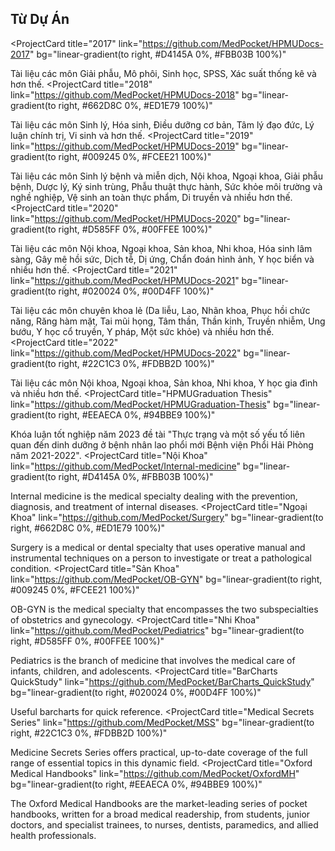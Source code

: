## Từ Dự Án

<ProjectCard
  title="2017"
  link="https://github.com/MedPocket/HPMUDocs-2017"
  bg="linear-gradient(to right, #D4145A 0%, #FBB03B 100%)"
>
  Tài liệu các môn Giải phẫu, Mô phôi, Sinh học, SPSS, Xác suất thống kê và hơn
  thế.
</ProjectCard>
<ProjectCard
  title="2018"
  link="https://github.com/MedPocket/HPMUDocs-2018"
  bg="linear-gradient(to right, #662D8C 0%, #ED1E79 100%)"
>
  Tài liệu các môn Sinh lý, Hóa sinh, Điều dưỡng cơ bản, Tâm lý đạo đức, Lý luận
  chính trị, Vi sinh và hơn thế.
</ProjectCard>
<ProjectCard
  title="2019"
  link="https://github.com/MedPocket/HPMUDocs-2019"
  bg="linear-gradient(to right, #009245 0%, #FCEE21 100%)"
>
  Tài liệu các môn Sinh lý bệnh và miễn dịch, Nội khoa, Ngoại khoa, Giải phẫu
  bệnh, Dược lý, Ký sinh trùng, Phẫu thuật thực hành, Sức khỏe môi trường và
  nghề nghiệp, Vệ sinh an toàn thực phẩm, Di truyền và nhiều hơn thế.
</ProjectCard>
<ProjectCard
  title="2020"
  link="https://github.com/MedPocket/HPMUDocs-2020"
  bg="linear-gradient(to right, #D585FF 0%, #00FFEE 100%)"
>
  Tài liệu các môn Nội khoa, Ngoại khoa, Sản khoa, Nhi khoa, Hóa sinh lâm sàng,
  Gây mê hồi sức, Dịch tễ, Dị ứng, Chẩn đoán hình ảnh, Y học biển và nhiều hơn
  thế.
</ProjectCard>
<ProjectCard
  title="2021"
  link="https://github.com/MedPocket/HPMUDocs-2021"
  bg="linear-gradient(to right, #020024 0%, #00D4FF 100%)"
>
  Tài liệu các môn chuyên khoa lẻ (Da liễu, Lao, Nhãn khoa, Phục hồi chức năng,
  Răng hàm mặt, Tai mũi họng, Tâm thần, Thần kinh, Truyền nhiễm, Ung bướu, Y học
  cổ truyền, Y pháp, Một sức khỏe) và nhiều hơn thế.
</ProjectCard>
<ProjectCard
  title="2022"
  link="https://github.com/MedPocket/HPMUDocs-2022"
  bg="linear-gradient(to right, #22C1C3 0%, #FDBB2D 100%)"
>
  Tài liệu các môn Nội khoa, Ngoại khoa, Sản khoa, Nhi khoa, Y học gia đình và
  nhiều hơn thế.
</ProjectCard>
<ProjectCard
  title="HPMUGraduation Thesis"
  link="https://github.com/MedPocket/HPMUGraduation-Thesis"
  bg="linear-gradient(to right, #EEAECA 0%, #94BBE9 100%)"
>
  Khóa luận tốt nghiệp năm 2023 đề tài "Thực trạng và một số yếu tố liên quan
  đến dinh dưỡng ở bệnh nhân lao phổi mới Bệnh viện Phổi Hải Phòng năm
  2021-2022".
</ProjectCard>
<ProjectCard
  title="Nội Khoa"
  link="https://github.com/MedPocket/Internal-medicine"
  bg="linear-gradient(to right, #D4145A 0%, #FBB03B 100%)"
>
  Internal medicine is the medical specialty dealing with the prevention,
  diagnosis, and treatment of internal diseases.
</ProjectCard>
<ProjectCard
  title="Ngoại Khoa"
  link="https://github.com/MedPocket/Surgery"
  bg="linear-gradient(to right, #662D8C 0%, #ED1E79 100%)"
>
  Surgery is a medical or dental specialty that uses operative manual and
  instrumental techniques on a person to investigate or treat a pathological
  condition.
</ProjectCard>
<ProjectCard
  title="Sản Khoa"
  link="https://github.com/MedPocket/OB-GYN"
  bg="linear-gradient(to right, #009245 0%, #FCEE21 100%)"
>
  OB-GYN is the medical specialty that encompasses the two subspecialties of
  obstetrics and gynecology.
</ProjectCard>
<ProjectCard
  title="Nhi Khoa"
  link="https://github.com/MedPocket/Pediatrics"
  bg="linear-gradient(to right, #D585FF 0%, #00FFEE 100%)"
>
  Pediatrics is the branch of medicine that involves the medical care of
  infants, children, and adolescents.
</ProjectCard>
<ProjectCard
  title="BarCharts QuickStudy"
  link="https://github.com/MedPocket/BarCharts_QuickStudy"
  bg="linear-gradient(to right, #020024 0%, #00D4FF 100%)"
>
  Useful barcharts for quick reference.
</ProjectCard>
<ProjectCard
  title="Medical Secrets Series"
  link="https://github.com/MedPocket/MSS"
  bg="linear-gradient(to right, #22C1C3 0%, #FDBB2D 100%)"
>
  Medicine Secrets Series offers practical, up-to-date coverage of the full
  range of essential topics in this dynamic field.
</ProjectCard>
<ProjectCard
  title="Oxford Medical Handbooks"
  link="https://github.com/MedPocket/OxfordMH"
  bg="linear-gradient(to right, #EEAECA 0%, #94BBE9 100%)"
>
  The Oxford Medical Handbooks are the market-leading series of pocket
  handbooks, written for a broad medical readership, from students, junior
  doctors, and specialist trainees, to nurses, dentists, paramedics, and allied
  health professionals.
</ProjectCard>
